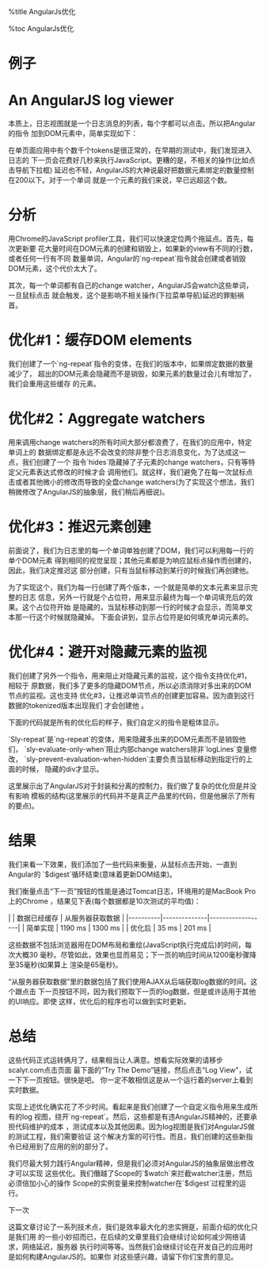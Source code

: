 
%title AngularJs优化

%toc AngularJs优化

= 例子 =

= An AngularJS log viewer =

本质上，日志视图就是一个日志消息的列表，每个字都可以点击。所以把Angular的指令
加到DOM元素中，简单实现如下：

{{{class="brush: html;"
<span class='logLine' ng-repeat='line in logLinesToShow'>
	<span class='logToken' ng-repeat='token in line'>
		{{token | formatToken}}
	</span>
</span>
}}}

在单页面应用中有个数千个tokens是很正常的，在早期的测试中，我们发现进入日志的
下一页会花费好几秒来执行JavaScript。更糟的是，不相关的操作(比如点击导航下拉框)
延迟也不轻，AngularJS的大神说最好把数据元素绑定的数量控制在200以下。对于一个单词
就是一个元素的我们来说，早已远超这个数。

= 分析 =

用Chrome的JavaScript profiler工具，我们可以快速定位两个拖延点。首先，每次更新要
花大量时间在DOM元素的创建和销毁上，如果新的view有不同的行数，或者任何一行有不同
数量单词，Angular的`ng-repeat`指令就会创建或者销毁DOM元素，这个代价太大了。

其次，每一个单词都有自己的change watcher，AngularJS会watch这些单词，一旦鼠标点击
就会触发，这个是影响不相关操作(下拉菜单导航)延迟的罪魁祸首。

= 优化#1：缓存DOM elements =

我们创建了一个`ng-repeat`指令的变体，在我们的版本中，如果绑定数据的数量减少了，
超出的DOM元素会隐藏而不是销毁，如果元素的数量过会儿有增加了，我们会重用这些缓存
的元素。

= 优化#2：Aggregate watchers =

用来调用change watchers的所有时间大部分都浪费了，在我们的应用中，特定单词上的
数据绑定都是永远不会改变的除非整个日志消息变化，为了达成这一点，我们创建了一个
指令`hides`隐藏掉了子元素的change watchers，只有等特定父元素表达式修改的时候才会
调用他们。就这样，我们避免了在每一次鼠标点击或者其他微小的修改而导致的全盘change
watchers(为了实现这个想法，我们稍微修改了AngularJS的抽象层，我们稍后再细说)。

= 优化#3：推迟元素创建 =

前面说了，我们为日志里的每一个单词单独创建了DOM，我们可以利用每一行的单个DOM元素
得到相同的视觉呈现；其他元素都是为响应鼠标点操作而创建的，因此，我们决定推迟这
部分创建，只有当鼠标移动到某行的时候我们再创建他。

为了实现这个，我们为每一行创建了两个版本，一个就是简单的文本元素来显示完整的日志
信息，另外一行就是个占位符，用来显示最终为每一个单词填充后的效果。这个占位符开始
是隐藏的，当鼠标移动到那一行的时候才会显示，而简单文本那一行这个时候就隐藏掉。
下面会讲到，显示占位符是如何填充单词元素的。

= 优化#4：避开对隐藏元素的监视 =

我们创建了另外一个指令，用来阻止对隐藏元素的监视，这个指令支持优化#1，相较于
原数据，我们多了更多的隐藏DOM节点，所以必须消除对多出来的DOM节点的监视。这也支持
优化#3，让推迟单词节点的创建更加容易。因为直到这行数据的tokenized版本出现我们
才会创建他 。

下面的代码就是所有的优化后的样子，我们自定义的指令是粗体显示。

{{{class="brush: html;"
<span class='logLine' sly-repeat='line in logLinesToShow' 
	sly-evaluate-only-when='logLines'>
	<div ng-mouseenter="mouseHasEntered = true'>
		<span ng-show='!mouseHasEntered'>{{logLine | formatLine }} </span>
		<div ng-show='mouseHasEntered' sly-prevent-evaluation-when-hidden>
			<span class='logToken' sly-repeat='tokens in line'>{{token | formatToken }}</span>
		</div>
	</div>
</span>
}}}

`Sly-repeat`是`ng-repeat`的变体，用来隐藏多出来的DOM元素而不是销毁他们，
`sly-evaluate-only-when`阻止内部change watchers除非`logLines`变量修改，
`sly-prevent-evaluation-when-hidden`主要负责当鼠标移动到指定行的上面的时候，
隐藏的div才显示。

这里展示出了AngularJS对于封装和分离的控制力，我们做了复杂的优化但是并没有影响
模板的结构(这里展示的代码并不是真正产品里的代码，但是他展示了所有的要点)。

= 结果 =

我们来看一下效果，我们添加了一些代码来衡量，从鼠标点击开始，一直到Angular的
`$digest`循环结束(意味着更新DOM结束)。

我们衡量点击“下一页”按钮的性能是通过Tomcat日志，环境用的是MacBook Pro上的Chrome
，结果见下表(每个数据都是10次测试的平均值)：

|          | 数据已经缓存 | 从服务器获取数据 |
|----------|--------------|------------------|
| 简单实现 | 1190 ms      | 1300 ms          |
| 优化后   | 35 ms        | 201 ms           |

这些数据不包括浏览器用在DOM布局和重绘(JavaScript执行完成后)的时间，每次大概30
毫秒。尽管如此，效果也显而易见；下一页的响应时间从1200毫秒骤降至35毫秒(如果算上
渲染是65毫秒)。

“从服务器获取数据”里的数据包括了我们使用AJAX从后端获取log数据的时间。这个跟点击
下一页按钮不同，因为我们预取下一页的log数据，但是或许适用于其他的UI响应。即使
这样，优化后的程序也可以做到实时更新。

= 总结 =

这些代码正式运转俩月了，结果相当让人满意。想看实际效果的请移步scalyr.com点击页面
最下面的“Try The Demo”链接，然后点击“Log View”，试一下下一页按钮。很快是吧。
你一定不敢相信这是从一个运行着的server上看到实时数据。

实现上述优化确实花了不少时间。看起来是我们创建了一个自定义指令用来生成所有的log
视图，绕开`ng-repeat`。然后，这些都是有违AngularJS精神的，还要承担代码维护的成本
，测试成本以及其他因素。因为log视图是我们对AngularJS做的测试工程，我们需要验证
这个解决方案的可行性。而且，我们创建的这些新指令已经用到了应用的别的部分了。

我们尽最大努力践行Angular精神，但是我们必须对AngularJS的抽象层做出修改才可以实现
这些优化。我们僭越了Scope的`$watch`来拦截watcher注册，然后必须倍加小心的操作
Scope的实例变量来控制watcher在`$digest`过程里的运行。

下一次

这篇文章讨论了一系列技术点，我们是效率最大化的忠实拥趸，前面介绍的优化只是我们用
的一些小妙招而已，在后续的文章里我们会继续讨论如何减少网络请求，网络延迟，服务器
执行时间等等。当然我们会继续讨论在开发自己的应用时是如何构建AngularJS的。如果你
对这些感兴趣，请留下你们宝贵的意见。


